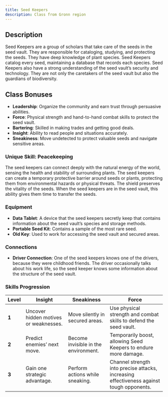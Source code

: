 ```yaml
---
title: Seed Keepers
description: Class from Gronn region
---
```


## Description
Seed Keepers are a group of scholars that take care of the seeds in the seed vault. They are responsible for cataloging, studying, and protecting the seeds. They have deep knowledge of plant species. Seed Keepers catalog every seed, maintaining a database that records each species. Seed Keepers also have a strong understanding of the seed vault’s security and technology. They are not only the caretakers of the seed vault but also the guardians of biodiversity.

## Class Bonuses
- **Leadership**: Organize the community and earn trust through persuasive abilities.
- **Force**: Physical strength and hand-to-hand combat skills to protect the seed vault.
- **Bartering**: Skilled in making trades and getting good deals.
- **Insight**: Ability to read people and situations accurately.
- **Sneakiness**: Move undetected to protect valuable seeds and navigate sensitive areas.

### Unique Skill: Peacekeeping
The seed keepers can connect deeply with the natural energy of the world, sensing the health and stability of surrounding plants. The seed keepers can create a temporary protective barrier around seeds or plants, protecting them from environmental hazards or physical threats. The shield preserves the vitality of the seeds. When the seed keepers are in the seed vault, this ability gives them time to transfer the seeds.

### Equipment
- **Data Tablet**: A device that the seed keepers secretly keep that contains information about the seed vault’s species and storage methods.
- **Portable Seed Kit**: Contains a sample of the most rare seed.
- **Old Key**: Used to work for accessing the seed vault and secured areas.

### Connections
- **Driver Connection**: One of the seed keepers knows one of the drivers, because they were childhood friends. The driver occasionally talks about his work life, so the seed keeper knows some information about the structure of the seed vault.

### Skills Progression
| **Level**       | **Insight**                              | **Sneakiness**                           | **Force**                                                             |
|------------------|------------------------------------------|------------------------------------------|-----------------------------------------------------------------------|
| **1**           | Uncover hidden motives or weaknesses.    | Move silently in secured areas.          | Use physical strength and combat skills to defend the seed vault.     |
| **2**           | Predict enemies’ next move.              | Become invisible in the environment.     | Temporarily boost, allowing Seed Keepers to endure more damage.       |
| **3**           | Gain one strategic advantage.            | Perform actions while sneaking.          | Channel strength into precise attacks, increasing effectiveness against tough opponents. |
